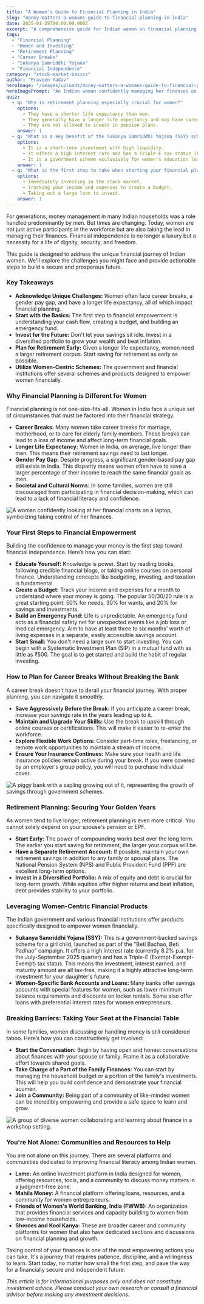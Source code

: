 ```yaml
---
title: "A Woman's Guide to Financial Planning in India"
slug: "money-matters-a-womans-guide-to-financial-planning-in-india"
date: 2025-01-29T00:00:00.000Z
excerpt: "A comprehensive guide for Indian women on financial planning, addressing unique challenges like career breaks and longer life expectancy, and providing actionable steps to build wealth and achieve financial independence."
tags:
  - "Financial Planning"
  - "Women and Investing"
  - "Retirement Planning"
  - "Career Breaks"
  - "Sukanya Samriddhi Yojana"
  - "Financial Independence"
category: "stock-market-basics"
author: "Praveen Yadav"
heroImage: "/images/uploads/money-matters-a-womans-guide-to-financial-planning-in-india/hero-image.jpg"
heroImagePrompt: "An Indian woman confidently managing her finances on a laptop, with charts and graphs in the background, symbolizing financial empowerment."
quiz:
  - q: "Why is retirement planning especially crucial for women?"
    options:
      - They have a shorter life expectancy than men.
      - They generally have a longer life expectancy and may have career breaks.
      - They are not allowed to invest in pension plans.
    answer: 1
  - q: "What is a key benefit of the Sukanya Samriddhi Yojana (SSY) scheme?"
    options:
      - It is a short-term investment with high liquidity.
      - It offers a high interest rate and has a Triple-E tax status (Exempt-Exempt-Exempt).
      - It is a government scheme exclusively for women's education loans.
    answer: 1
  - q: "What is the first step to take when starting your financial planning journey?"
    options:
      - Immediately investing in the stock market.
      - Tracking your income and expenses to create a budget.
      - Taking out a large loan to invest.
    answer: 1
---
```


For generations, money management in many Indian households was a role handled predominantly by men. But times are changing. Today, women are not just active participants in the workforce but are also taking the lead in managing their finances. Financial independence is no longer a luxury but a necessity for a life of dignity, security, and freedom.

This guide is designed to address the unique financial journey of Indian women. We'll explore the challenges you might face and provide actionable steps to build a secure and prosperous future.

### Key Takeaways
*   **Acknowledge Unique Challenges:** Women often face career breaks, a gender pay gap, and have a longer life expectancy, all of which impact financial planning.
*   **Start with the Basics:** The first step to financial empowerment is understanding your cash flow, creating a budget, and building an emergency fund.
*   **Invest for the Future:** Don't let your savings sit idle. Invest in a diversified portfolio to grow your wealth and beat inflation.
*   **Plan for Retirement Early:** Given a longer life expectancy, women need a larger retirement corpus. Start saving for retirement as early as possible.
*   **Utilize Women-Centric Schemes:** The government and financial institutions offer several schemes and products designed to empower women financially.

### Why Financial Planning is Different for Women

Financial planning is not one-size-fits-all. Women in India face a unique set of circumstances that must be factored into their financial strategy.

*   **Career Breaks:** Many women take career breaks for marriage, motherhood, or to care for elderly family members. These breaks can lead to a loss of income and affect long-term financial goals.
*   **Longer Life Expectancy:** Women in India, on average, live longer than men. This means their retirement savings need to last longer.
*   **Gender Pay Gap:** Despite progress, a significant gender-based pay gap still exists in India. This disparity means women often have to save a larger percentage of their income to reach the same financial goals as men.
*   **Societal and Cultural Norms:** In some families, women are still discouraged from participating in financial decision-making, which can lead to a lack of financial literacy and confidence.

![A woman confidently looking at her financial charts on a laptop, symbolizing taking control of her finances.](/images/uploads/money-matters-a-womans-guide-to-financial-planning-in-india/financial-confidence.png)

### Your First Steps to Financial Empowerment

Building the confidence to manage your money is the first step toward financial independence. Here’s how you can start:

*   **Educate Yourself:** Knowledge is power. Start by reading books, following credible financial blogs, or taking online courses on personal finance. Understanding concepts like budgeting, investing, and taxation is fundamental.
*   **Create a Budget:** Track your income and expenses for a month to understand where your money is going. The popular 50/30/20 rule is a great starting point: 50% for needs, 30% for wants, and 20% for savings and investments.
*   **Build an Emergency Fund:** Life is unpredictable. An emergency fund acts as a financial safety net for unexpected events like a job loss or medical emergency. Aim to have at least three to six months' worth of living expenses in a separate, easily accessible savings account.
*   **Start Small:** You don't need a large sum to start investing. You can begin with a Systematic Investment Plan (SIP) in a mutual fund with as little as ₹500. The goal is to get started and build the habit of regular investing.

### How to Plan for Career Breaks Without Breaking the Bank

A career break doesn't have to derail your financial journey. With proper planning, you can navigate it smoothly.

*   **Save Aggressively Before the Break:** If you anticipate a career break, increase your savings rate in the years leading up to it.
*   **Maintain and Upgrade Your Skills:** Use the break to upskill through online courses or certifications. This will make it easier to re-enter the workforce.
*   **Explore Flexible Work Options:** Consider part-time roles, freelancing, or remote work opportunities to maintain a stream of income.
*   **Ensure Your Insurance Continues:** Make sure your health and life insurance policies remain active during your break. If you were covered by an employer's group policy, you will need to purchase individual cover.

![A piggy bank with a sapling growing out of it, representing the growth of savings through government schemes.](/images/uploads/money-matters-a-womans-guide-to-financial-planning-in-india/government-schemes.png)

### Retirement Planning: Securing Your Golden Years

As women tend to live longer, retirement planning is even more critical. You cannot solely depend on your spouse's pension or EPF.

*   **Start Early:** The power of compounding works best over the long term. The earlier you start saving for retirement, the larger your corpus will be.
*   **Have a Separate Retirement Account:** If possible, maintain your own retirement savings in addition to any family or spousal plans. The National Pension System (NPS) and Public Provident Fund (PPF) are excellent long-term options.
*   **Invest in a Diversified Portfolio:** A mix of equity and debt is crucial for long-term growth. While equities offer higher returns and beat inflation, debt provides stability to your portfolio.

### Leveraging Women-Centric Financial Products

The Indian government and various financial institutions offer products specifically designed to empower women financially.

*   **Sukanya Samriddhi Yojana (SSY):** This is a government-backed savings scheme for a girl child, launched as part of the "Beti Bachao, Beti Padhao" campaign. It offers a high interest rate (currently 8.2% p.a. for the July-September 2025 quarter) and has a Triple-E (Exempt-Exempt-Exempt) tax status. This means the investment, interest earned, and maturity amount are all tax-free, making it a highly attractive long-term investment for your daughter's future.
*   **Women-Specific Bank Accounts and Loans:** Many banks offer savings accounts with special features for women, such as lower minimum balance requirements and discounts on locker rentals. Some also offer loans with preferential interest rates for women entrepreneurs.

### Breaking Barriers: Taking Your Seat at the Financial Table

In some families, women discussing or handling money is still considered taboo. Here’s how you can constructively get involved:

*   **Start the Conversation:** Begin by having open and honest conversations about finances with your spouse or family. Frame it as a collaborative effort towards shared goals.
*   **Take Charge of a Part of the Family Finances:** You can start by managing the household budget or a portion of the family's investments. This will help you build confidence and demonstrate your financial acumen.
*   **Join a Community:** Being part of a community of like-minded women can be incredibly empowering and provide a safe space to learn and grow.

![A group of diverse women collaborating and learning about finance in a workshop setting.](/images/uploads/money-matters-a-womans-guide-to-financial-planning-in-india/women-communities.png)

### You're Not Alone: Communities and Resources to Help

You are not alone on this journey. There are several platforms and communities dedicated to improving financial literacy among Indian women.

*   **Lxme:** An online investment platform in India designed for women, offering resources, tools, and a community to discuss money matters in a judgment-free zone.
*   **Mahila Money:** A financial platform offering loans, resources, and a community for women entrepreneurs.
*   **Friends of Women's World Banking, India (FWWB):** An organization that provides financial services and capacity building to women from low-income households.
*   **Sheroes and Kool Kanya:** These are broader career and community platforms for women that also have dedicated sections and discussions on financial planning and growth.

Taking control of your finances is one of the most empowering actions you can take. It's a journey that requires patience, discipline, and a willingness to learn. Start today, no matter how small the first step, and pave the way for a financially secure and independent future.

*This article is for informational purposes only and does not constitute investment advice. Please conduct your own research or consult a financial advisor before making any investment decisions.*